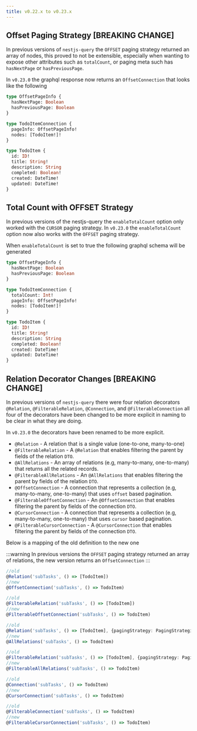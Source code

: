 ```yaml
---
title: v0.22.x to v0.23.x
---
```



## Offset Paging Strategy [BREAKING CHANGE]

In previous versions of `nestjs-query` the `OFFSET` paging strategy returned an array of nodes, this proved to not be
extensible, especially when wanting to expose other attributes such as `totalCount`, or paging meta such has
`hasNextPage` or `hasPreviousPage`.

In `v0.23.0` the graphql response now returns an `OffsetConnection` that looks like the following

```graphql
type OffsetPageInfo {
  hasNextPage: Boolean
  hasPreviousPage: Boolean
}

type TodoItemConnection {
  pageInfo: OffsetPageInfo!
  nodes: [TodoItem!]!
}

type TodoItem {
  id: ID!
  title: String!
  description: String
  completed: Boolean!
  created: DateTime!
  updated: DateTime!
}
```

## Total Count with OFFSET Strategy

In previous versions of the nestjs-query the `enableTotalCount` option only worked with the `CURSOR` paging strategy.
 In `v0.23.0` the `enableTotalCount` option now also works with the `OFFSET` paging strategy.

 When `enableTotalCount` is set to true the following graphql schema will be generated


```graphql
type OffsetPageInfo {
  hasNextPage: Boolean
  hasPreviousPage: Boolean
}

type TodoItemConnection {
  totalCount: Int!
  pageInfo: OffsetPageInfo!
  nodes: [TodoItem!]!
}

type TodoItem {
  id: ID!
  title: String!
  description: String
  completed: Boolean!
  created: DateTime!
  updated: DateTime!
}
```

## Relation Decorator Changes [BREAKING CHANGE]

In previous versions of `nestjs-query` there were four relation decorators `@Relation`, `@FilterableRelation`,
`@Connection`, and `@FilterableConnection` all four of the decorators have been changed to be more explicit in naming
 to be clear in what they are doing.

In `v0.23.0` the decorators have been renamed to be more explicit.

* `@Relation` - A relation that is a single value (one-to-one, many-to-one)
* `@FilterableRelation` - A `@Relation` that enables filtering the parent by fields of the relation `DTO`.
* `@AllRelations` - An array of relations (e.g, many-to-many, one-to-many) that returns all the related records.
* `@FilterableAllRelations` - An `@AllRelations` that enables filtering the parent by fields of the relation
`DTO`.
* `@OffsetConnection` - A connection that represents a collection (e.g, many-to-many, one-to-many) that uses `offset`
 based pagination.
* `@FilterableOffsetConnection` - An `@OffsetConnection` that enables filtering the parent by fields of the connection
 `DTO`.
* `@CursorConnection` - A connection that represents a collection (e.g, many-to-many, one-to-many) that uses `cursor`
 based pagination.
* `@FilterableCursorConnection` - A `@CursorConnection` that enables filtering the parent by fields of the
 connection `DTO`.

Below is a mapping of the old definition to the new one

:::warning
In previous versions the `OFFSET` paging strategy returned an array of relations, the new version returns an
`OffsetConnection`
:::

```ts
//old
@Relation('subTasks', () => [TodoItem])
//new
@OffsetConnection('subTasks', () => TodoItem)
```

```ts
//old
@FilterableRelation('subTasks', () => [TodoItem])
//new
@FilterableOffsetConnection('subTasks', () => TodoItem)
```

```ts
//old
@Relation('subTasks', () => [TodoItem], {pagingStrategy: PagingStrategies.NONE})
//new
@AllRelations('subTasks', () => TodoItem)
```

```ts
//old
@FilterableRelation('subTasks', () => [TodoItem], {pagingStrategy: PagingStrategies.NONE})
//new
@FilterableAllRelations('subTasks', () => TodoItem)
```

```ts
//old
@Connection('subTasks', () => TodoItem)
//new
@CursorConnection('subTasks', () => TodoItem)
```

```ts
//old
@FilterableConnection('subTasks', () => TodoItem)
//new
@FilterableCursorConnection('subTasks', () => TodoItem)
```
